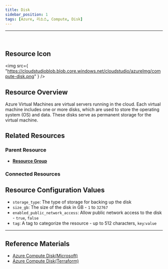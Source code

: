 ```yaml
---
title: Disk
sidebar_position: 1
tags: [Azure, 리소스, Compute, Disk]
---
```


<hr />
<br />

## Resource Icon

<img
    src={
        "https://cloudstudioblob.blob.core.windows.net/cloudstudio/azureImg/compute-disk.png"
    }
/>

## Resource Overview

Azure Virtual Machines are virtual servers running in the cloud. 
Each virtual machine includes one or more disks, which are used to store the operating system (OS) and data. 
These disks serve as permanent storage for the virtual machine.

## Related Resources

### Parent Resource

-   [**Resource Group**](https://docs.cstudio.app/docs/resource/azure/Base/ResourceGroup)

### Connected Resources

## Resource Configuration Values

- `storage_type`: The type of storage for backing up the disk
- `size_gb`: The size of the disk in GB - `1` to `32767`
- `enabled_public_network_access`: Allow public network access to the disk - `true`, `false`
- `tag`: A tag to categorize the resource - up to 512 characters, `key`:`value`

---

## Reference Materials

-   [Azure Compute Disk(Microsoft)](https://learn.microsoft.com/ko-kr/azure/virtual-machines/managed-disks-overview)
-   [Azure Compute Disk(Terraform)](https://registry.terraform.io/providers/hashicorp/azurerm/latest/docs/resources/disk_access)
